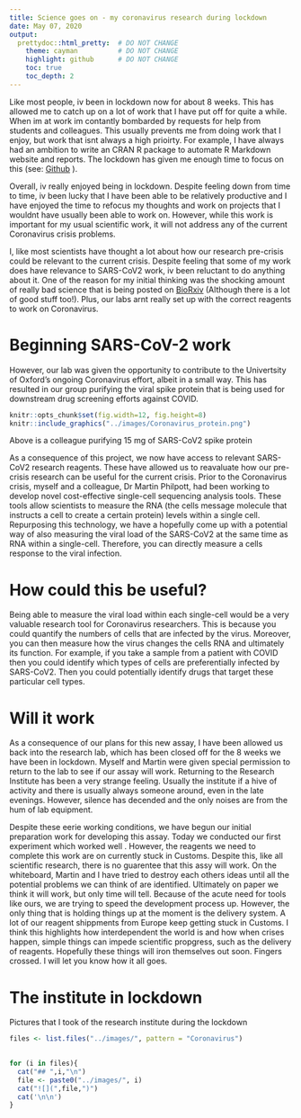 ```yaml
---
title: Science goes on - my coronavirus research during lockdown
date: May 07, 2020
output: 
  prettydoc::html_pretty:  # DO NOT CHANGE
    theme: cayman          # DO NOT CHANGE
    highlight: github      # DO NOT CHANGE
    toc: true
    toc_depth: 2
---
```


Like most people, iv been in lockdown now for about 8 weeks. This has allowed me to catch up on a lot of work that I have put off for quite a while. When im at work im contantly bombarded by requests for help from students and colleagues. This usually prevents me from doing work that I enjoy, but work that isnt always a high prioirty. For example, I have always had an ambition to write an CRAN R package to automate R Markdown website and reports. The lockdown has given me enough time to focus on this (see: [Github](https://github.com/Acribbs/siteymlgen) ). 

Overall, iv really enjoyed being in lockdown. Despite feeling down from time to time, iv been lucky that I have been able to be relatively productive and I have enjoyed the time to refocus my thoughts and work on projects that I wouldnt have usually been able to work on. However, while this work is important for my usual scientific work, it will not address any of the current Coronavirus crisis problems. 

I, like most scientists have thought a lot about how our research pre-crisis could be relevant to the current crisis. Despite feeling that some of my work does have relevance to SARS-CoV2 work, iv been reluctant to do anything about it. One of the reason for my initial thinking was the shocking amount of really bad science that is being posted on [BioRxiv](https://www.biorxiv.org/search/coronavirus) (Although there is a lot of good stuff too!). Plus, our labs arnt really set up with the correct reagents to work on Coronavirus. 

# Beginning SARS-CoV-2 work

However, our lab was given the opportunity to contribute to the Univertsity of Oxford's ongoing Coronavirus effort, albeit in a small way. This has resulted in our group purifying the viral spike protein that is being used for downstream drug screening efforts against COVID.

```r
knitr::opts_chunk$set(fig.width=12, fig.height=8) 
knitr::include_graphics("../images/Coronavirus_protein.png")
```

Above is a colleague purifying 15 mg of SARS-CoV2 spike protein

As a consequence of this project, we now have access to relevant SARS-CoV2 research reagents. These have allowed us to reavaluate how our pre-crisis research can be useful for the current crisis. Prior to the Coronavirus crisis, myself and a colleague, Dr Martin Philpott, had been working to develop novel cost-effective single-cell sequencing analysis tools. These tools allow scientists to measure the RNA (the cells message molecule that instructs a cell to create a certain protein) levels within a single cell. Repurposing this technology, we have a hopefully come up with a potential way of also measuring the viral load of the SARS-CoV2 at the same time as RNA within a single-cell. Therefore, you can directly measure a cells response to the viral infection. 

# How could this be useful?

Being able to measure the viral load within each single-cell would be a very valuable research tool for Coronavirus researchers. This is because you could quantify the numbers of cells that are infected by the virus. Moreover, you can then measure how the virus changes the cells RNA and ultimately its function. For example, if you take a sample from a patient with COVID then you could identify which types of cells are preferentially infected by SARS-CoV2. Then you could potentially identify drugs that target these particular cell types.

# Will it work

As a consequence of our plans for this new assay, I have been allowed us back into the research lab, which has been closed off for the 8 weeks we have been in lockdown. Myself and Martin were given special permission to return to the lab to see if our assay will work. Returning to the Research Institute has been a very strange feeling. Usually the institute if a hive of activity and there is usually always someone around, even in the late evenings. However, silence has decended and the only noises are from the hum of lab equipment.

Despite these eerie working conditions, we have begun our initial preparation work for developing this assay. Today we conducted our first experiment which worked well . However, the reagents we need to complete this work are on currently stuck in Customs. Despite this, like all scientific research, there is no guarentee that this assy will work. On the whiteboard, Martin and I have tried to destroy each others ideas until all the potential problems we can think of are identified. Ultimately on paper we think it will work, but only time will tell. Because of the acute need for tools like ours, we are trying to speed the development process up. However, the only thing that is holding things up at the moment is the delivery system. A lot of our reagent shippments from Europe keep getting stuck in Customs. I think this highlights how interdependent the world is and how when crises happen, simple things can impede scientific propgress, such as the delivery of reagents.  Hopefully these things will iron themselves out soon. Fingers crossed. I will let you know how it all goes.

# The institute in lockdown {.tabset .tabset-fade}

Pictures that I took of the research institute during the lockdown 

```r
files <- list.files("../images/", pattern = "Coronavirus")

  
for (i in files){
  cat("## ",i,"\n")
  file <- paste0("../images/", i)
  cat("![](",file,")")
  cat('\n\n')
}
```
